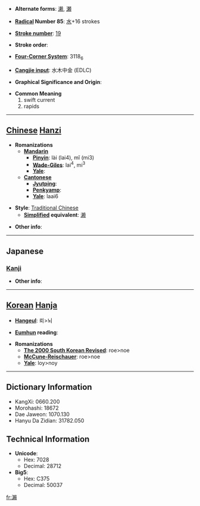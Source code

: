 * '''Alternate forms''': [[濑]], [[瀬]]

* '''[[Wiktionary:Chinese radical index| Radical]] Number 85''': [[Wiktionary:Chinese radical index 水|水]]+16 strokes

* '''[[Wiktionary:Chinese total strokes index|Stroke number]]''': [[Wiktionary:Chinese total strokes index 19|19]]

* '''Stroke order''': 

* '''[[Wiktionary:Chinese four corner index|Four-Corner System]]''': 3118<sub>6</sub>

* '''[[Wiktionary:Chinese Cangjie index|Cangjie input]]''': 水木中金 (EDLC)

* '''Graphical Significance and Origin''': 

* '''Common Meaning'''
*#swift current
*# rapids


----

== [[Chinese]] [[Hanzi]] ==

* '''Romanizations'''
** '''[[Mandarin]]'''
*** '''[[Pinyin]]''': lài (lai4), mǐ (mi3)
*** '''[[Wade-Giles]]''': lai<sup>4</sup>, mi<sup>3</sup>
*** '''[[Yale]]''': 
** '''[[Cantonese]]'''
*** '''[[Jyutping]]''':
*** '''[[Penkyamp]]''': 
*** '''[[Yale]]''': laai6

* '''Style''': [[Traditional Chinese]] 
** '''[[Simplified Chinese|Simplified]] equivalent''': [[濑]]

* '''Other info''': 

----

==Japanese==
===[[Kanji]]===
{{kanji|on readings=[[らい]] (rai)
|kun readings=[[せ]] (se)
}}

* '''Other info''':  

----

== [[Korean]] [[Hanja]] ==

* '''[[Hangeul]]''': 뢰>뇌

* '''[[Eumhun]] reading''': 

* '''Romanizations'''
** '''[[The 2000 South Korean Revised Romanization|The 2000 South Korean Revised]]''': roe>noe
** '''[[McCune-Reischauer]]''': roe>noe
** '''[[Yale]]''': loy>noy

----

== Dictionary Information ==

* KangXi: 0660.200
* Morohashi: 18672
* Dae Jaweon: 1070.130
* Hanyu Da Zidian: 31782.050

== Technical Information ==

* '''Unicode''':
** Hex: 7028
** Decimal: 28712
* '''Big5''':
** Hex: C375
** Decimal: 50037

[[fr:瀨]]